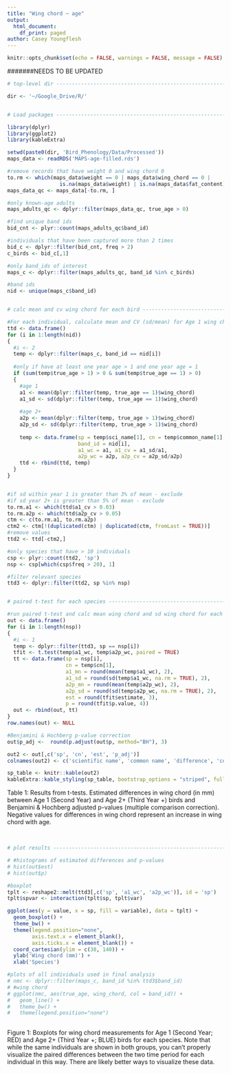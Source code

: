 ```yaml
---
title: "Wing chord ~ age"
output:
  html_document:
    df_print: paged
author: Casey Youngflesh
---
```


```r
knitr::opts_chunk$set(echo = FALSE, warnings = FALSE, message = FALSE)
```


#######NEEDS TO BE UPDATED

```r
# top-level dir -----------------------------------------------------------

dir <- '~/Google_Drive/R/'


# Load packages -----------------------------------------------------------

library(dplyr)
library(ggplot2)
library(kableExtra)

setwd(paste0(dir, 'Bird_Phenology/Data/Processed'))
maps_data <- readRDS('MAPS-age-filled.rds')
```


```r
#remove records that have weight 0 and wing chord 0
to.rm <- which(maps_data$weight == 0 | maps_data$wing_chord == 0 | 
                 is.na(maps_data$weight) | is.na(maps_data$fat_content) | is.na(maps_data$wing_chord))
maps_data_qc <- maps_data[-to.rm, ]

#only known-age adults
maps_adults_qc <- dplyr::filter(maps_data_qc, true_age > 0)

#find unique band ids
bid_cnt <- plyr::count(maps_adults_qc$band_id)

#individuals that have been captured more than 2 times
bid_c <- dplyr::filter(bid_cnt, freq > 2)
c_birds <- bid_c[,1]

#only band_ids of interest
maps_c <- dplyr::filter(maps_adults_qc, band_id %in% c_birds)

#band ids
nid <- unique(maps_c$band_id)


# calc mean and cv wing chord for each bird -----------------------------------------------------------

#For each individual, calculate mean and CV (sd/mean) for Age 1 wing chord and Age 2+ wing chord
ttd <- data.frame()
for (i in 1:length(nid))
{
  #i <- 2
  temp <- dplyr::filter(maps_c, band_id == nid[i])
  
  #only if have at least one year age > 1 and one year age = 1
  if (sum(temp$true_age > 1) > 0 & sum(temp$true_age == 1) > 0)
  {
    #age 1
    a1 <- mean(dplyr::filter(temp, true_age == 1)$wing_chord)
    a1_sd <- sd(dplyr::filter(temp, true_age == 1)$wing_chord)
    
    #age 2+
    a2p <- mean(dplyr::filter(temp, true_age > 1)$wing_chord)
    a2p_sd <- sd(dplyr::filter(temp, true_age > 1)$wing_chord)
    
    temp <- data.frame(sp = temp$sci_name[1], cn = temp$common_name[1],
                       band_id = nid[i], 
                       a1_wc = a1, a1_cv = a1_sd/a1, 
                       a2p_wc = a2p, a2p_cv = a2p_sd/a2p)
    ttd <- rbind(ttd, temp)
  }
}


#if sd within year 1 is greater than 3% of mean - exclude
#if sd year 2+ is greater than 5% of mean - exclude
to.rm.a1 <- which(ttd$a1_cv > 0.03)
to.rm.a2p <- which(ttd$a2p_cv > 0.05)
ctm <- c(to.rm.a1, to.rm.a2p)
ctm2 <- ctm[!(duplicated(ctm) | duplicated(ctm, fromLast = TRUE))]
#remove values
ttd2 <- ttd[-ctm2,]

#only species that have > 10 individuals
csp <- plyr::count(ttd2, 'sp')
nsp <- csp[which(csp$freq > 20), 1]

#filter relevant species
ttd3 <- dplyr::filter(ttd2, sp %in% nsp) 


# paired t-test for each species ------------------------------------------

#run paired t-test and calc mean wing chord and sd wing chord for each species
out <- data.frame()
for (i in 1:length(nsp))
{
  #i <- 1
  temp <- dplyr::filter(ttd3, sp == nsp[i])
  tfit <- t.test(temp$a1_wc, temp$a2p_wc, paired = TRUE)
  tt <- data.frame(sp = nsp[i],
                   cn = temp$cn[1],
                   a1_mn = round(mean(temp$a1_wc), 2),
                   a1_sd = round(sd(temp$a1_wc, na.rm = TRUE), 2),
                   a2p_mn = round(mean(temp$a2p_wc), 2),
                   a2p_sd = round(sd(temp$a2p_wc, na.rm = TRUE), 2),
                   est = round(tfit$estimate, 3), 
                   p = round(tfit$p.value, 4))
  out <- rbind(out, tt)
}
row.names(out) <- NULL

#Benjamini & Hochberg p-value correction
out$p_adj <-  round(p.adjust(out$p, method="BH"), 3)

out2 <- out[,c('sp', 'cn', 'est', 'p_adj')]
colnames(out2) <- c('scientific name', 'common name', 'difference', 'corrected p-value')
```


```r
sp_table <- knitr::kable(out2)
kableExtra::kable_styling(sp_table, bootstrap_options = "striped", full_width = F)
```

Table 1: Results from t-tests. Estimated differences in wing chord (in mm) between Age 1 (Second Year) and Age 2+ (Third Year +) birds and Benjamini & Hochberg adjusted p-values (multiple comparison correction). Negative values for differences in wing chord represent an increase in wing chord with age.

&nbsp;

```r
# plot results ------------------------------------------------------------

# #histograms of estimated differences and p-values
# hist(out$est)
# hist(out$p)

#boxplot
tplt <- reshape2::melt(ttd3[,c('sp', 'a1_wc', 'a2p_wc')], id = 'sp')
tplt$spvar <- interaction(tplt$sp, tplt$var)

ggplot(aes(y = value, x = sp, fill = variable), data = tplt) + 
  geom_boxplot() +
  theme_bw() +
  theme(legend.position="none",
        axis.text.x = element_blank(),
        axis.ticks.x = element_blank()) + 
  coord_cartesian(ylim = c(38, 140)) +
  ylab('Wing chord (mm)') +
  xlab('Species')

#plots of all individuals used in final analysis
# nmc <- dplyr::filter(maps_c, band_id %in% ttd3$band_id)
# #wing chord
# ggplot(nmc, aes(true_age, wing_chord, col = band_id)) +
#   geom_line() +
#   theme_bw() +
#   theme(legend.position="none")
  
```

Figure 1: Boxplots for wing chord measurements for Age 1 (Second Year; RED) and Age 2+ (Third Year +; BLUE) birds for each species. Note that while the same individuals are shown in both groups, you can't properly visualize the paired differences between the two time period for each individual in this way. There are likely better ways to visualize these data.

